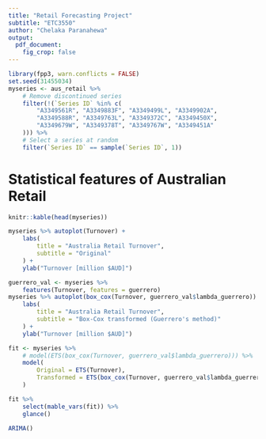 ```yaml
---
title: "Retail Forecasting Project"
subtitle: "ETC3550"
author: "Chelaka Paranahewa"
output: 
  pdf_document:
    fig_crop: false
---
```

```r
library(fpp3, warn.conflicts = FALSE)
set.seed(31455034)
myseries <- aus_retail %>%
    # Remove discontinued series
    filter(!(`Series ID` %in% c(
        "A3349561R", "A3349883F", "A3349499L", "A3349902A",
        "A3349588R", "A3349763L", "A3349372C", "A3349450X",
        "A3349679W", "A3349378T", "A3349767W", "A3349451A"
    ))) %>%
    # Select a series at random
    filter(`Series ID` == sample(`Series ID`, 1))
```

# Statistical features of Australian Retail

```r
knitr::kable(head(myseries))
```
<!-- Describe dataset -->

```r
myseries %>% autoplot(Turnover) +
    labs(
        title = "Australia Retail Turnover",
        subtitle = "Original"
    ) +
    ylab("Turnover [million $AUD]")
```
<!-- Explain trends like variance -->

```r
guerrero_val <- myseries %>%
    features(Turnover, features = guerrero)
myseries %>% autoplot(box_cox(Turnover, guerrero_val$lambda_guerrero)) +
    labs(
        title = "Australia Retail Turnover",
        subtitle = "Box-Cox transformed (Guerrero's method)"
    ) +
    ylab("Turnover [million $AUD]")
```

```r
fit <- myseries %>%
    # model(ETS(box_cox(Turnover, guerrero_val$lambda_guerrero))) %>%
    model(
        Original = ETS(Turnover),
        Transformed = ETS(box_cox(Turnover, guerrero_val$lambda_guerrero))
    )

fit %>%
    select(mable_vars(fit)) %>%
    glance()
```

```r
ARIMA()
```